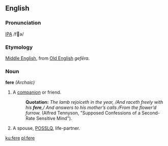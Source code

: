 ==English==
===Pronunciation===
[[IPA]] /fə/
===Etymology===
[[Middle English]], from [[Old English]] ''gefēra''. 
===Noun===
'''fere''' ''(Archaic)''
# A [[companion]] or friend.
#: '''Quotation:''' ''The lamb rejoiceth in the year, /And raceth freely with his '''fere''',/ And answers to his mother’s calls /From the flower’d furrow.'' (Alfred Tennyson, "Supposed Confessions of a Second-Rate Sensitive Mind").
# A spouse, [[POSSLQ]], life-partner.

[[ku:fere]]
[[pl:fere]]